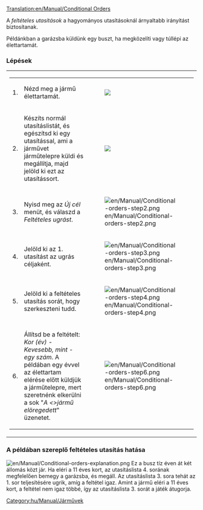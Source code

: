 [[Translation:en/Manual/Conditional Orders]]
{{hu/Manual/Tutorial/Oktatás}}{{hu/Manual/Tartalomjegyzék}}

A ''feltételes utasítások'' a hagyományos utasításoknál árnyaltabb irányítást biztosítanak. 

Példánkban a garázsba küldünk egy buszt, ha megközelíti vagy túllépi az élettartamát.


===Lépések===
{| {{en/Wikitable}}
|
{|style="border-style: none;"
|-
|valign="top"|1.
|valign="top"|Nézd meg a jármű élettartamát.
|[[File:en/Manual/Conditional-orders-step5.png|center|]]
|-
|valign="top"|2.
|valign="top"|Készíts normál utasításlistát, és egészítsd ki egy utasítással, ami a járművet járműtelepre küldi és megállítja, majd jelöld ki ezt az utasítássort.
|[[File:en/Manual/Conditional-orders-step1.png|center|]]
|-
|valign="top"|3.
|valign="top"|Nyisd meg az ''Új cél'' menüt, és válaszd a ''Feltételes ugrást''.
|[[File:en/Manual/Conditional-orders-step2.png|center]]
|-
|valign="top"|4.
|valign="top"|Jelöld ki az 1. utasítást az ugrás céljaként.
|[[File:en/Manual/Conditional-orders-step3.png|center]]
|-
|valign="top"|5.
|valign="top"|Jelöld ki a feltételes utasítás sorát, hogy szerkeszteni tudd.
|[[File:en/Manual/Conditional-orders-step4.png|center]]
|-
|valign="top"|6.
|valign="top"|Állítsd be a feltételt: ''Kor (év)'' - ''Kevesebb, mint'' - ''egy szám''. A példában egy évvel az élettartam elérése előtt küldjük a járműtelepre, mert szeretnénk elkerülni a sok "''A <>jármű elöregedett''" üzenetet.
|[[File:en/Manual/Conditional-orders-step6.png|center]]
|}
|}

===A példában szereplő feltételes utasítás hatása===
[[File:en/Manual/Conditional-orders-explanation.png|left]]
Ez a busz tíz éven át két állomás közt jár. Ha eléri a 11 éves kort, az utasításlista 4. sorának megfelelően bemegy a garázsba, és megáll. 
Az utasításlista 3. sora tehát az 1. sor teljesítésére ugrik, amíg a feltétel igaz. Amint a jármű eléri a 11 éves kort, a feltétel nem igaz többé, így az utasításlista 3. sorát a játék átugorja.

[[Category:hu/Manual/Járművek]]